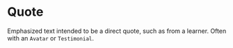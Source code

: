 
<Meta title="Labs|Brand/Atoms/Quote" component={Quote} />

# Quote

<StoryStatus status="ready" />

Emphasized text intended to be a direct quote, such as from a learner.
Often with an `Avatar` or `Testimonial`.

<Preview withSource="open">
  <Story name="Quote">
    <Quote
      text={text(
        'Text',
        'Codecademy’s small lessons really help a person who has trouble focusing on long lessons.'
      )}
    />
  </Story>
</Preview>

<Props story="Quote" of={Quote} />
